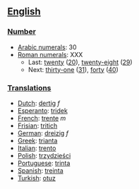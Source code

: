 == [[English]] ==

=== [[Number]] ===

*[[w:Arabic Numerals|Arabic numerals]]: 30
*[[w:Roman numerals|Roman numerals]]: XXX
**Last: [[twenty]] ([[20]]), [[twenty-eight]] ([[29]])
**Next: [[thirty-one]] ([[31]]), [[forty]] ([[40]])

=== [[Translations]] ===

*[[Dutch]]: [[dertig]] ''f''
*[[Esperanto]]: [[tridek]]
*[[French]]: [[trente]] ''m''
*[[Frisian]]: [[tritich]]
*[[German]]: [[dreizig]] ''f''
*[[Greek]]: [[trianta]]
*[[Italian]]: [[trento]]
*[[Polish]]: [[trzydzieści]]
*[[Portuguese]]: [[trinta]]
*[[Spanish]]: [[treinta]]
*[[Turkish]]: [[otuz]]